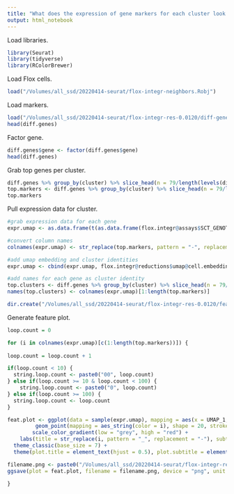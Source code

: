 ```yaml
---
title: "What does the expression of gene markers for each cluster look like?"
output: html_notebook
---
```


Load libraries.
```r
library(Seurat)
library(tidyverse)
library(RColorBrewer)
```

Load Flox cells.
```r
load("/Volumes/all_ssd/20220414-seurat/flox-integr-neighbors.Robj")
```

Load markers.
```r
load("/Volumes/all_ssd/20220414-seurat/flox-integr-res-0.0120/diff-genes-flox-integr-res-0.0120.Robj")
head(diff.genes)
```

Factor gene.
```r
diff.genes$gene <- factor(diff.genes$gene)
head(diff.genes)
```

Grab top genes per cluster. 
```r
diff.genes %>% group_by(cluster) %>% slice_head(n = 79/length(levels(diff.genes$cluster))*2)
top.markers <- diff.genes %>% group_by(cluster) %>% slice_head(n = 79/length(levels(diff.genes$cluster))*2) %>% pull(gene)
top.markers
```

Pull expression data for cluster.
```r
#grab expression data for each gene
expr.umap <- as.data.frame(t(as.data.frame(flox.integr@assays$SCT_GENOTYPE@data[top.markers,])))

#convert column names
colnames(expr.umap) <- str_replace(top.markers, pattern = "-", replacement = "_")

#add umap embedding and cluster identities
expr.umap <- cbind(expr.umap, flox.integr@reductions$umap@cell.embeddings)

#add names for each gene as cluster identity
top.clusters <- diff.genes %>% group_by(cluster) %>% slice_head(n = 79/length(levels(diff.genes$cluster))*2) %>% pull(cluster)
names(top.clusters) <- colnames(expr.umap)[1:length(top.markers)]

dir.create("/Volumes/all_ssd/20220414-seurat/flox-integr-res-0.0120/feat-plot-diff-genes-flox-integr-res-0.0120")
```

Generate feature plot.
```r
loop.count = 0

for (i in colnames(expr.umap)[c(1:length(top.markers))]) {
  
loop.count = loop.count + 1

if(loop.count < 10) {
  string.loop.count <- paste0("00", loop.count)
} else if(loop.count >= 10 & loop.count < 100) {
    string.loop.count <- paste0("0", loop.count)
} else if(loop.count >= 100) {
  string.loop.count <- loop.count
}

feat.plot <- ggplot(data = sample(expr.umap), mapping = aes(x = UMAP_1, y = UMAP_2)) +
         geom_point(mapping = aes_string(color = i), shape = 20, stroke = 0, size = 0.5) +
        scale_color_gradient(low = "grey", high = "red") +
    labs(title = str_replace(i, pattern = "_", replacement = "-"), subtitle = "Whole Embryo, Nipbl Flox/+", x = "UMAP 1", y = "UMAP 2", color = "Norm\nUMI") +
  theme_classic(base_size = 7) +
  theme(plot.title = element_text(hjust = 0.5), plot.subtitle = element_text(hjust = 0.5), axis.line = element_blank(), axis.ticks = element_blank(), axis.text = element_blank(), legend.key.size = unit(7, "pt"))

filename.png <- paste0("/Volumes/all_ssd/20220414-seurat/flox-integr-res-0.0120/feat-plot-diff-genes-flox-integr-res-0.0120/", top.clusters[i], "-", string.loop.count, "-", str_replace(i, pattern = "_", replacement = "-"), "-feat-plot-diff-genes-flox-integr-res-0.0120.png")
ggsave(plot = feat.plot, filename = filename.png, device = "png", unit = "in", width = 3.5, height = 2.25)

}
```
